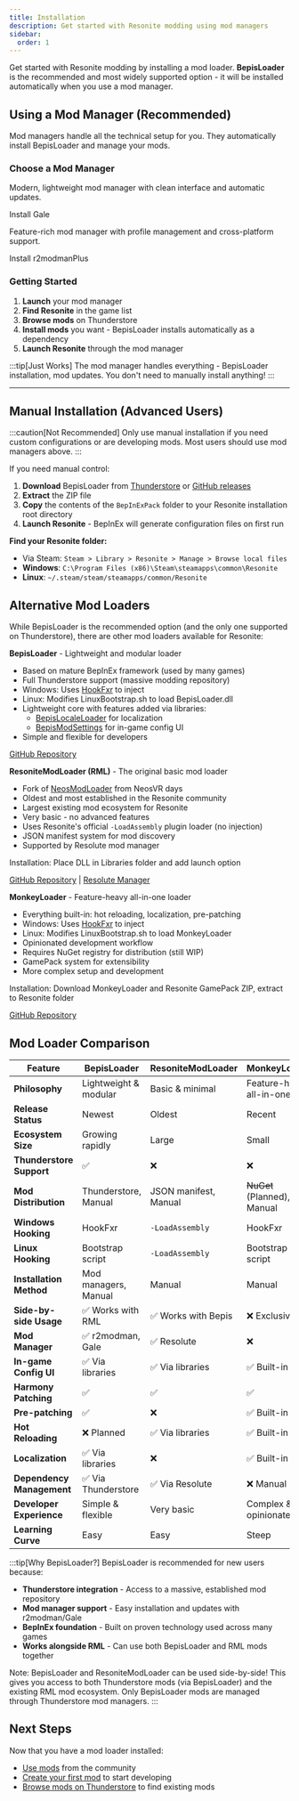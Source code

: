 ```yaml
---
title: Installation
description: Get started with Resonite modding using mod managers
sidebar:
  order: 1
---
```



Get started with Resonite modding by installing a mod loader. **BepisLoader** is the recommended and most widely supported option - it will be installed automatically when you use a mod manager.

## Using a Mod Manager (Recommended)

Mod managers handle all the technical setup for you. They automatically install BepisLoader and manage your mods.

### Choose a Mod Manager

<CardGrid>
  <Card title="Gale" icon="rocket">
    <p>Modern, lightweight mod manager with clean interface and automatic updates.</p>
    <LinkButton
      href="https://github.com/Kesomannen/gale?tab=readme-ov-file#installation"
      target={'_blank'}
      rel={'external'}
    >
      Install Gale
    </LinkButton>
  </Card>
  <Card title="r2modmanPlus" icon="setting">
    <p>Feature-rich mod manager with profile management and cross-platform support.</p>
    <LinkButton
      href="https://github.com/ebkr/r2modmanPlus?tab=readme-ov-file#installing"
      target={'_blank'}
      rel={'external'}
    >
      Install r2modmanPlus
    </LinkButton>
  </Card>
</CardGrid>

### Getting Started

1. **Launch** your mod manager
2. **Find Resonite** in the game list
3. **Browse mods** on Thunderstore
4. **Install mods** you want - BepisLoader installs automatically as a dependency
5. **Launch Resonite** through the mod manager

:::tip[Just Works]
The mod manager handles everything - BepisLoader installation, mod updates. You don't need to manually install anything!
:::

---

## Manual Installation (Advanced Users)

:::caution[Not Recommended]
Only use manual installation if you need custom configurations or are developing mods. Most users should use mod managers above.
:::

If you need manual control:

1. **Download** BepisLoader from [Thunderstore](https://thunderstore.io/c/resonite/p/ResoniteModding/BepisLoader/) or [GitHub releases](https://github.com/ResoniteModding/BepisLoader/releases/latest)
2. **Extract** the ZIP file
3. **Copy** the contents of the `BepInExPack` folder to your Resonite installation root directory
4. **Launch Resonite** - BepInEx will generate configuration files on first run

**Find your Resonite folder:**

- Via Steam: `Steam > Library > Resonite > Manage > Browse local files`
- **Windows**: `C:\Program Files (x86)\Steam\steamapps\common\Resonite`
- **Linux**: `~/.steam/steam/steamapps/common/Resonite`

## Alternative Mod Loaders

While BepisLoader is the recommended option (and the only one supported on Thunderstore), there are other mod loaders available for Resonite:

<Tabs>
<TabItem label="BepisLoader (Recommended)">

**BepisLoader** - Lightweight and modular loader

- Based on mature BepInEx framework (used by many games)
- Full Thunderstore support (massive modding repository)
- Windows: Uses [HookFxr](https://github.com/ResoniteModding/hookfxr) to inject
- Linux: Modifies LinuxBootstrap.sh to load BepisLoader.dll
- Lightweight core with features added via libraries:
  - [BepisLocaleLoader](https://github.com/ResoniteModding/BepisLocaleLoader) for localization
  - [BepisModSettings](https://github.com/ResoniteModding/BepisModSettings) for in-game config UI
- Simple and flexible for developers

[GitHub Repository](https://github.com/ResoniteModding/BepisLoader)

</TabItem>
<TabItem label="ResoniteModLoader">

**ResoniteModLoader (RML)** - The original basic mod loader

- Fork of [NeosModLoader](https://github.com/neos-modding-group/NeosModLoader) from NeosVR days
- Oldest and most established in the Resonite community
- Largest existing mod ecosystem for Resonite
- Very basic - no advanced features
- Uses Resonite's official `-LoadAssembly` plugin loader (no injection)
- JSON manifest system for mod discovery
- Supported by Resolute mod manager

Installation: Place DLL in Libraries folder and add launch option

[GitHub Repository](https://github.com/resonite-modding-group/ResoniteModLoader) | [Resolute Manager](https://github.com/Gawdl3y/Resolute)

</TabItem>
<TabItem label="MonkeyLoader">

**MonkeyLoader** - Feature-heavy all-in-one loader

- Everything built-in: hot reloading, localization, pre-patching
- Windows: Uses [HookFxr](https://github.com/ResoniteModding/hookfxr) to inject
- Linux: Modifies LinuxBootstrap.sh to load MonkeyLoader
- Opinionated development workflow
- Requires NuGet registry for distribution (still WIP)
- GamePack system for extensibility
- More complex setup and development

Installation: Download MonkeyLoader and Resonite GamePack ZIP, extract to Resonite folder

[GitHub Repository](https://github.com/MonkeyModdingTroop/MonkeyLoader)

</TabItem>
</Tabs>

## Mod Loader Comparison

| Feature                   | BepisLoader           | ResoniteModLoader     | MonkeyLoader                |
| ------------------------- | --------------------- | --------------------- | --------------------------- |
| **Philosophy**            | Lightweight & modular | Basic & minimal       | Feature-heavy all-in-one    |
| **Release Status**        | Newest                | Oldest                | Recent                      |
| **Ecosystem Size**        | Growing rapidly       | Large                 | Small                       |
| **Thunderstore Support**  | ✅                    | ❌                    | ❌                          |
| **Mod Distribution**      | Thunderstore, Manual  | JSON manifest, Manual | ~~NuGet~~ (Planned), Manual |
| **Windows Hooking**       | HookFxr               | `-LoadAssembly`       | HookFxr                     |
| **Linux Hooking**         | Bootstrap script      | `-LoadAssembly`       | Bootstrap script            |
| **Installation Method**   | Mod managers, Manual  | Manual                | Manual                      |
| **Side-by-side Usage**    | ✅ Works with RML     | ✅ Works with Bepis   | ❌ Exclusive                |
| **Mod Manager**           | ✅ r2modman, Gale     | ✅ Resolute           | ❌                          |
| **In-game Config UI**     | ✅ Via libraries      | ✅ Via libraries      | ✅ Built-in                 |
| **Harmony Patching**      | ✅                    | ✅                    | ✅                          |
| **Pre-patching**          | ✅                    | ❌                    | ✅ Built-in                 |
| **Hot Reloading**         | ❌ Planned            | ✅ Via libraries      | ✅ Built-in                 |
| **Localization**          | ✅ Via libraries      | ❌                    | ✅ Built-in                 |
| **Dependency Management** | ✅ Via Thunderstore   | ✅ Via Resolute       | ❌ Manual                   |
| **Developer Experience**  | Simple & flexible     | Very basic            | Complex & opinionated       |
| **Learning Curve**        | Easy                  | Easy                  | Steep                       |

:::tip[Why BepisLoader?]
BepisLoader is recommended for new users because:

- **Thunderstore integration** - Access to a massive, established mod repository
- **Mod manager support** - Easy installation and updates with r2modman/Gale
- **BepInEx foundation** - Built on proven technology used across many games
- **Works alongside RML** - Can use both BepisLoader and RML mods together

Note: BepisLoader and ResoniteModLoader can be used side-by-side! This gives you access to both Thunderstore mods (via BepisLoader) and the existing RML mod ecosystem. Only BepisLoader mods are managed through Thunderstore mod managers.
:::

## Next Steps

Now that you have a mod loader installed:

- [Use mods](/getting-started/using-mods/) from the community
- [Create your first mod](/creating-a-mod/initial-setup/) to start developing
- [Browse mods on Thunderstore](https://thunderstore.io/c/resonite/) to find existing mods
